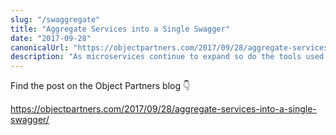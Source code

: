 ```yaml
---
slug: "/swaggregate"
title: "Aggregate Services into a Single Swagger"
date: "2017-09-28"
canonicalUrl: "https://objectpartners.com/2017/09/28/aggregate-services-into-a-single-swagger/"
description: "As microservices continue to expand so do the tools used to interact with them. This article will illustrate how you can condense your Swaggers into a single Swagger and reduce confusion around where all the services live."
---
```


Find the post on the Object Partners blog 👇

<a href="https://objectpartners.com/2017/09/28/aggregate-services-into-a-single-swagger/" target="_blank">
    https://objectpartners.com/2017/09/28/aggregate-services-into-a-single-swagger/
</a>